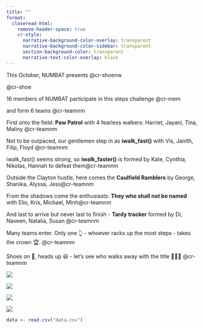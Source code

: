 ```yaml
---
title: ""
format:
  closeread-html:
    remove-header-space: true
    cr-style:
      narrative-background-color-overlay: transparent
      narrative-background-color-sidebar: transparent
      section-background-color: transparent
      narrative-text-color-overlay: black
---
```


::: {.cr-section layout="overlay-left"}

<span class="intro">This October, NUMBAT presents </span>  @cr-shoenw

@cr-shoe

<span class="intro">16 members of NUMBAT participate in this steps challenge  </span>  @cr-mem

<span class="intro">and form 6 teams </span>  @cr-teamnm

<span class="intro"> First onto the field: <b>Paw Patrol</b> with 4 fearless walkers: Harriet, Jayani, Tina, Maliny</span>  [@cr-teamnm]{pan-to="-40%,-25%" scale-by="1.75"}

<span class="intro"> Not to be outpaced, our gentlemen step in as <b>iwalk_fast()</b> with Vis, Janith, Filip, Floyd</span>  [@cr-teamnm]{pan-to="-20%,-40%" scale-by="1.75"}

<span class="intro"> iwalk_fast() seems strong, so <b>iwalk_faster()</b> is formed by Kate, Cynthia, Nikolas, Hannah to defeat them[@cr-teamnm]{pan-to="0%,20%" scale-by="2"}

<span class="intro"> Outside the Clayton hustle, here comes the <b>Caulfield Ramblers</b> by George, Shanika, Alyssa, Jess[@cr-teamnm]{pan-to="-40%,40%" scale-by="1.75"}

<span class="intro"> From the shadows come the enthusiasts: <b>They who shall not be named</b> with Elio, Kris, Michael, Minh[@cr-teamnm]{pan-to="40%,-20%" scale-by="1.75"}


<span class="intro"> And last to arrive but never last to finish - <b>Tardy tracker</b> formed by Di, Naveen, Natalia, Susan [@cr-teamnm]{pan-to="30%,40%" scale-by="1.75"}

<span class="intro"> Many teams enter. Only one 👆 - whoever racks up the most steps - takes the crown 🏆.</span> @cr-teamnm

<span class="intro"> Shoes on  👟, heads up  😃 - let’s see who walks away with the title 🚶🚶🚶 </span> @cr-teamnm


:::{#cr-shoenw .center-img}
![](img/shoenw.png)
:::

:::{#cr-shoe .center-img}
![](img/shoe.png)
:::

:::{#cr-mem .center-img}
![](img/bg.png)
:::

:::{#cr-teamnm .center-img}
![](img/team_name.png)
:::


```r
data <- read.csv("data.csv")
```


:::